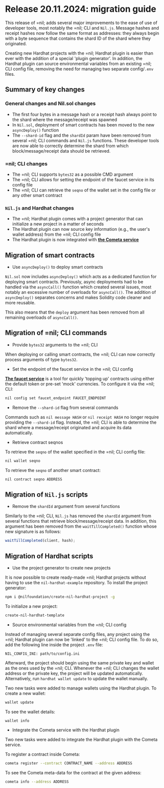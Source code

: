 # Release 20.11.2024: migration guide

This release of =nil; adds several major improvements to the ease of use of developer tools, most notably the =nil; CLI and `Nil.js`. Message hashes and receipt hashes now follow the same format as addresses: they always begin with a byte sequence that contains the shard ID of the shard where they originated.

Creating new Hardhat projects with the =nil; Hardhat plugin is easier than ever with the addition of a special 'plugin generator'. In addition, the Hardhat plugin can source environmental variables from an existing =nil; CLI config file, removing the need for managing two separate config/`.env` files.

## Summary of key changes

### General changes and Nil.sol changes

* The first four bytes in a message hash or a receipt hash always point to the shard where the message/receipt was spawned
* In `Nil.sol`, deployment of smart contracts has been moved to the new `asyncDeploy()` function
* The `--shard-id` flag and the `shardId` param have been removed from several =nil; CLI commands and `Nil.js` functions. These developer tools are now able to correctly determine the shard from which block/message/receipt data should be retrieved.

### =nil; CLI changes

* The =nil; CLI supports `bytes32` as a possible CMD argument
* The =nil; CLI allows for setting the endpoint of the faucet service in its config file 
* The =nil; CLI can retrieve the `seqno` of the wallet set in the config file or any other smart contract

### `Nil.js` and Hardhat changes 

* The =nil; Hardhat plugin comes with a project generator that can initialize a new project in a matter of seconds
* The Hardhat plugin can now source key information (e.g., the user's wallet address) from the =nil; CLI config file
* The Hardhat plugin is now integrated with [**the Cometa service**](../guides/cometa-and-debugging.mdx)

## Migration of smart contracts

* Use `asyncDeploy()` to deploy smart contracts

`Nil.sol` now includes `asyncDeploy()` which acts as a dedicated function for deploying smart contracts. Previously, async deployments had to be handled via the `asyncCall()` function which created several issues, most notably an excessive number of overloads for `asyncCall()`. The addition of `asyncDeploy()` separates concerns and makes Solidity code cleaner and more reusable.

This also means that the `deploy` argument has been removed from all remaining overloads of `asyncCall()`.

## Migration of =nil; CLI commands

* Provide `bytes32` arguments to the =nil; CLI

When deploying or calling smart contracts, the =nil; CLI can now correctly process arguments of type `bytes32`.

* Set the endpoint of the faucet service in the =nil; CLI config

[**The faucet service**](../getting-started/essentials/tokens-multi-currency.mdx#currency-faucet-service) is a tool for quickly 'topping up' contracts using either the default token or pre-set 'mock' currencies. To configure it via the =nil; CLI:

```bash
nil config set faucet_endpoint FAUCET_ENDPOINT
```

* Remove the `--shard-id` flag from several commands

Commands such as `nil message HASH` or `nil receipt HASH` no longer require providing the `--shard-id` flag. Instead, the =nil; CLI is able to determine the shard where a message/receipt originated and acquire its data automatically.

* Retrieve contract seqnos

To retrieve the `seqno` of the wallet specified in the =nil; CLI config file:

```bash
nil wallet seqno
```

To retrieve the `seqno` of another smart contract:

```bash
nil contract seqno ADDRESS
```

## Migration of `Nil.js` scripts

* Remove the `shardId` argument from several functions

Similarly to the =nil; CLI, `Nil.js` has removed the `shardId` argument from several functions that retrieve block/message/receipt data. In addition, this argument has been removed from the `waitTillCompleted()` function whose new signature is as follows:

```ts showLineNumbers
waitTillCompleted(client, hash);
```

## Migration of Hardhat scripts

* Use the project generator to create new projects

It is now possible to create ready-made =nil; Hardhat projects without having to use the `nil-hardhat-example` repository. To install the project generator:

```bash
npm i @nilfoundation/create-nil-hardhat-project -g
```

To initialize a new project:

```bash
create-nil-hardhat-template
```

* Source environmental variables from the =nil; CLI config

Instead of managing several separate config files, any project using the =nil; Hardhat plugin can now be 'linked' to the =nil; CLI config file. To do so, add the following line inside the project `.env` file:

```
NIL_CONFIG_INI: path/to/config.ini
```

Afterward, the project should begin using the same private key and wallet as the ones used by the =nil; CLI. Whenever the =nil; CLI changes the wallet address or the private key, the project will be updated automatically. Alternatively, run `hardhat wallet update` to update the wallet manually.

Two new tasks were added to manage wallets using the Hardhat plugin. To create a new wallet:

```bash
wallet update
```

To see the wallet details:

```bash
wallet info
```

* Integrate the Cometa service with the Hardhat plugin

Two new tasks were added to integrate the Hardhat plugin with the Cometa service.

To register a contract inside Cometa:

```bash
cometa register --contract CONTRACT_NAME --address ADDRESS
```

To see the Cometa meta-data for the contract at the given address:

```bash
cometa info --address ADDRESS
```

